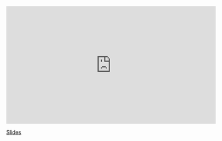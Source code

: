 <iframe width="560" height="315" src="https://www.youtube.com/embed/P4st2Qb1cWo" frameborder="0" allow="accelerometer; autoplay; encrypted-media; gyroscope; picture-in-picture" allowfullscreen></iframe>

[Slides](https://sta-363-s20.lucymcgowan.com/slides/19-boosting.html#1)